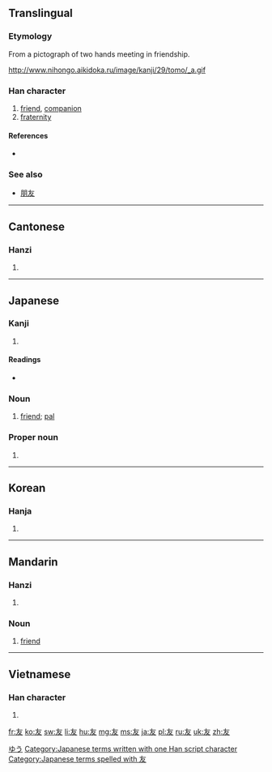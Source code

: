==Translingual==
{{stroke order|strokes=4}}

===Etymology===
From a pictograph of two hands meeting in friendship.

http://www.nihongo.aikidoka.ru/image/kanji/29/tomo/_a.gif

===Han character===
{{Han char|rn=29|rad=又|as=02|sn=4|four=4004<sub>7</sub>|canj=大水 (KE)|ids=⿱[[一]][[丿]][[又]]}}

# [[friend]], [[companion]]
# [[fraternity]]

====References====
* {{Han ref|kx=0165.060|dkj=03119|dj=0374.180|hdz=10391.010|uh=53CB|ud=21451|bh=A4CD|bd=42189}}

===See also===
* [[朋友]]

----

==Cantonese==

===Hanzi===
{{yue-hanzi|jyut=|y=yau5}}

# {{defn|lang=yue|sort=又02}}

----

==Japanese==

===Kanji===
{{ja-kanji|grade=2|rs=又02}}

# {{defn|lang=ja|sort=又02}}

====Readings====
* {{ja-readings|on=[[ゆう]] (yū)|kun=[[とも]] (tomo)}}

===Noun===
{{ja-noun|k|hira=とも|rom=tomo}}

# [[friend]]; [[pal]]

===Proper noun===
{{ja-pos|k|proper|hira=ゆう|rom=Yū}}

# {{given name|male|lang=ja}}

[[Category:Japanese male given names|ゆう]]

[[Category:Japanese terms written with one Han script character]]
[[Category:Japanese terms spelled with 友]]
----

==Korean==

===Hanja===
{{ko-hanja|hangeul=우|eumhun=벗|rv=u|mr=u}}

# {{defn|lang=ko|sort=又02}}

----

==Mandarin==

===Hanzi===
{{cmn-hanzi|pin=[[yǒu]] ([[you3]])|wg=yu<sup>3</sup>}}

# {{defn|lang=cmn|sort=又02}}

===Noun===
{{head|cmn|noun|sc=Hani}}{{attention|cmn|needs inflection template}}

# [[friend]]

----

==Vietnamese==

===Han character===
{{vi-hantu|[[hữu]]|rs=又02}}

# {{defn|lang=vi|sort=又02}}

[[fr:友]]
[[ko:友]]
[[sw:友]]
[[li:友]]
[[hu:友]]
[[mg:友]]
[[ms:友]]
[[ja:友]]
[[pl:友]]
[[ru:友]]
[[uk:友]]
[[zh:友]]